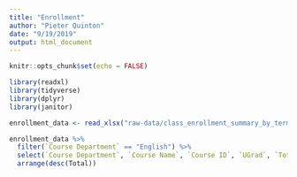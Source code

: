 ```yaml
---
title: "Enrollment"
author: "Pieter Quinton"
date: "9/19/2019"
output: html_document
---
```


```r
knitr::opts_chunk$set(echo = FALSE)
```

```r
library(readxl)
library(tidyverse)
library(dplyr)
library(janitor)
```

```r
enrollment_data <- read_xlsx("raw-data/class_enrollment_summary_by_term_9.19.19.xlsx", skip = 3)

enrollment_data %>%
  filter(`Course Department` == "English") %>%
  select(`Course Department`, `Course Name`, `Course ID`, `UGrad`, `Total`) %>%
  arrange(desc(Total))

```

